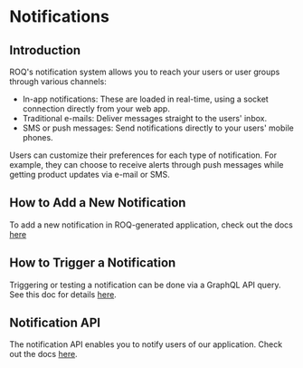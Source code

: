 
# Notifications

## Introduction

ROQ's notification system allows you to reach your users or user groups through various channels:

* In-app notifications: These are loaded in real-time, using a socket connection directly from your web app.
* Traditional e-mails: Deliver messages straight to the users' inbox.
* SMS or push messages: Send notifications directly to your users' mobile phones.

Users can customize their preferences for each type of notification. For example, they can choose to receive alerts through push messages while getting product updates via e-mail or SMS.

## How to Add a New Notification

To add a new notification in ROQ-generated application, check out the docs [here](/notifications/add-notifications)

## How to Trigger a Notification

Triggering or testing a notification can be done via a GraphQL API query. See this doc for details [here](/notifications/test-notification).

## Notification API

The notification API enables you to notify users of our application. Check out the docs [here](/notifications/api).